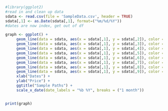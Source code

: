 

```r
#library(ggplot2)
#read in and clean up data
sdata <- read.csv(file = 'SampleData.csv', header = TRUE)
sdata[,1] <- as.Date(sdata[,1], format=("%m/%d/%Y"))
#dates are now index, get out of df

graph <- ggplot() +
     geom_line(data = sdata, aes(x = sdata[,1], y = sdata[,2]), color = "blue")+
     geom_line(data = sdata, aes(x = sdata[,1], y = sdata[,3]), color = "red") +
     geom_line(data = sdata, aes(x = sdata[,1], y = sdata[,4]), color = "orange") +
     geom_line(data = sdata, aes(x = sdata[,1], y = sdata[,5]), color = "green") +
     geom_line(data = sdata, aes(x = sdata[,1], y = sdata[,6]), color = "aquamarine") +
     geom_line(data = sdata, aes(x = sdata[,1], y = sdata[,7]), color = "black") +
     geom_line(data = sdata, aes(x = sdata[,1], y = sdata[,8]), color = "dark green") +
     geom_line(data = sdata, aes(x = sdata[,1], y = sdata[,9]), color = "purple") +
     xlab("Dates") +
     ylab("Price") +
     ggtitle("Sample Paths") +
     scale_x_date(date_labels = "%b %Y", breaks = ("1 month"))


print(graph)



```
